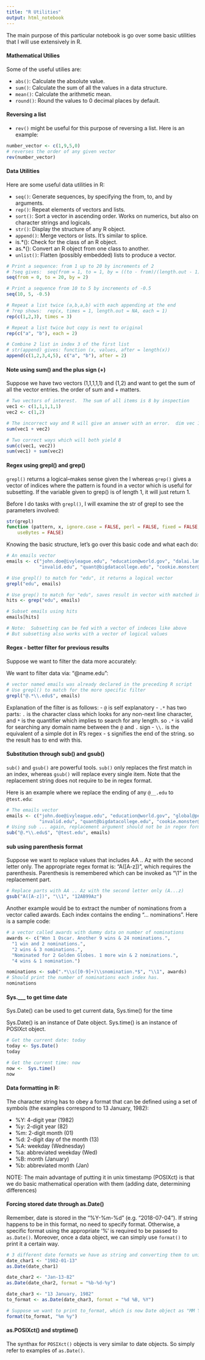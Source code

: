 ```yaml
---
title: "R Utilities"
output: html_notebook
---
```


The main purpose of this particular notebook is go over some basic utilities that I will use extensively in R.  

#### Mathematical Utilies

Some of the useful utilies are:

- `abs()`: Calculate the absolute value.
- `sum()`: Calculate the sum of all the values in a data structure.
- `mean()`: Calculate the arithmetic mean.
- `round()`: Round the values to 0 decimal places by default. 

#### Reversing a list

- `rev()` might be useful for this purpose of reversing a list.  Here is an example:

```r
number_vector <- c(1,9,5,0)
# reverses the order of any given vector
rev(number_vector)
```

#### Data Utilities 

Here are some useful data utilities in R:

- `seq()`: Generate sequences, by specifying the from, to, and by arguments.
- `rep()`: Repeat elements of vectors and lists.
- `sort()`: Sort a vector in ascending order. Works on numerics, but also on character strings and logicals.
- `str()`: Display the structure of any R object.
- `append()`: Merge vectors or lists. It's similar to splice.
- is.*(): Check for the class of an R object.
- as.*(): Convert an R object from one class to another.
- `unlist()`: Flatten (possibly embedded) lists to produce a vector.

```r
# Print a sequence: from 1 up to 20 by increments of 2
# ?seq gives:  seq(from = 1, to = 1, by = ((to - from)/(length.out - 1)) ...)
seq(from = 0, to = 20, by = 2) 

# Print a sequence from 10 to 5 by increments of -0.5
seq(10, 5, -0.5)

# Repeat a list twice (a,b,a,b) with each appending at the end
# ?rep shows:  rep(x, times = 1, length.out = NA, each = 1)
rep(c(1,2,3), times = 3)

# Repeat a list twice but copy is next to original
rep(c("a", "b"), each = 2)

# Combine 2 list in index 3 of the first list
# str(append) gives: function (x, values, after = length(x)) 
append(c(1,2,3,4,5), c("a", "b"), after = 2)
```


#### Note using sum() and the plus sign (+)

Suppose we have two vectors (1,1,1,1,1) and (1,2) and want to get the sum of all the vector entries. the order of sum and + matters.  

```r
# Two vectors of interest.  The sum of all items is 8 by inspection
vec1 <- c(1,1,1,1,1)
vec2 <- c(1,2)

# The incorrect way and R will give an answer with an error.  dim vec 1 =/= dim vec2 
sum(vec1 + vec2) 

# Two correct ways which will both yield 8
sum(c(vec1, vec2))
sum(vec1) + sum(vec2)
```

#### Regex using grepl() and grep()

`grepl()` returns a logical--makes sense given the l
whereas `grep()` gives a vector of indices where the pattern is found in a vector which is useful for subsetting.  If the variable given to grep() is of length 1, it will just return 1.  

Before I do tasks with `grepl()`, I will examine the str of grepl to see the parameters involved:

```r
str(grepl)
function (pattern, x, ignore.case = FALSE, perl = FALSE, fixed = FALSE, 
    useBytes = FALSE)
```

Knowing the basic structure, let's go over this basic code and what each do:

```r
# An emails vector
emails <- c("john.doe@ivyleague.edu", "education@world.gov", "dalai.lama@peace.org",
            "invalid.edu", "quant@bigdatacollege.edu", "cookie.monster@sesame.tv")

# Use grepl() to match for "edu", it returns a logical vector
grepl("edu", emails)

# Use grep() to match for "edu", saves result in vector with matched indeces
hits <- grep("edu", emails)

# Subset emails using hits
emails[hits]

# Note:  Subsetting can be fed with a vector of indeces like above 
# But subsetting also works with a vector of logical values
```

#### Regex - better filter for previous results

Suppose we want to filter the data more accurately:

We want to filter data via:  "\@name.edu":

```r
# vector named emails was already declared in the preceding R script
# Use grepl() to match for the more specific filter
grepl("@.*\\.edu$", emails)
```

Explanation of the filter is as follows:
- `@` is self explanatory
- `.*` has two parts: `.` is the character class which looks for any non-next line character, and `*` is the quantifier which implies to search for any length.  so `.*` is valid for searching any domain name between the `@` and `.` sign
- `\\.` is the equivalent of a simple dot in R's regex
- `$` signifies the end of the string.  so the result has to end with this.


#### Substitution through sub() and gsub()

`sub()` and `gsub()` are powerful tools.  `sub()` only replaces the first match in an index, whereas `gsub()` will replace every single item. Note that the replacement string does not require to be in regex format.

Here is an example where we replace the ending of any `@__.edu` to `@test.edu`:

```r
# The emails vector 
emails <- c("john.doe@ivyleague.edu", "education@world.gov", "global@peace.org",
            "invalid.edu", "quant@bigdatacollege.edu", "cookie.monster@sesame.tv")
# Using sub ... again, replacement argument should not be in regex format
sub("@.*\\.edu$", "@test.edu", emails)
```


#### sub using parenthesis format

Suppose we want to replace values that includes AA .. Az with the second letter only.  The appropriate regex format is:  "A([A-z])", which requires the parenthesis. Parenthesis is remembered which can be invoked as "\\1" in the replacement part.  

```r
# Replace parts with AA .. Az with the second letter only (A...z)
gsub("A([A-z])", "\\1", "12AB99Az")
```

Another example would be to extract the number of nominations from a vector called awards.  Each index contains the ending "... nominations".  Here is a sample code:

```r
# a vector called awards with dummy data on number of nominations
awards <- c("Won 1 Oscar. Another 9 wins & 24 nominations.",
  "1 win and 2 nominations.",
  "2 wins & 3 nominations.",
  "Nominated for 2 Golden Globes. 1 more win & 2 nominations.",
  "4 wins & 1 nomination.")

nominations <- sub(".*\\s([0-9]+)\\snomination.*$", "\\1", awards)
# Should print the number of nominations each index has.  
nominations
```


#### Sys.___  to get time date

Sys.Date() can be used to get current data, Sys.time() for the time

Sys.Date() is an instance of Date object.  Sys.time() is an instance of POSIXct object.

```r
# Get the current date: today
today <- Sys.Date()
today

# Get the current time: now
now <-  Sys.time()
now
```


#### Data formatting in R:

The character string has to obey a format that can be defined using a set of symbols (the examples correspond to 13 January, 1982):


- %Y: 4-digit year (1982)
- %y: 2-digit year (82)
- %m: 2-digit month (01)
- %d: 2-digit day of the month (13)
- %A: weekday (Wednesday)
- %a: abbreviated weekday (Wed)
- %B: month (January)
- %b: abbreviated month (Jan)

NOTE: The main advantage of putting it in unix timestamp (POSIXct) is that we do basic mathematical operation with them (adding date, determining differences)

#### Forcing stored date through as.Date()

Remember, date is stored in the "%Y-%m-%d" (e.g. "2018-07-04").  If string happens to be in this format, no need to specify format.  Otherwise, a specific format using the appropriate '%' is required to be passed to `as.Date()`.  Moreover, once a data object, we can simply use `format()` to print it a certain way.  

```r
# 3 different date formats we have as string and converting them to unix timestamp
date_char1 <- "1982-01-13"
as.Date(date_char1)

date_char2 <- "Jan-13-82"
as.Date(date_char2, format = "%b-%d-%y")

date_char3 <- "13 January, 1982"
to_format <- as.Date(date_char3, format = "%d %B, %Y")

# Suppose we want to print to_format, which is now Date object as "MM YY" format
format(to_format, "%m %y")
```

#### as.POSIXct() and strptime()

The synthax for `POSIXct()` objects is very similar to date objects.  So simply refer to examples of `as.Date()`.  


